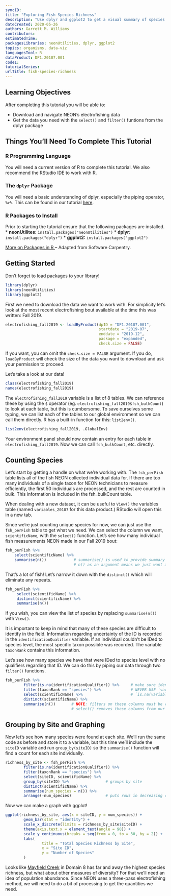 ```yaml
---
syncID:
title: "Exploring Fish Species Richness"
description: "Use dplyr and ggplot2 to get a visual summary of species richness for all NEON aquatic sites."
dateCreated: 2020-05-26
authors: Garrett M. Williams
contributors: 
estimatedTime: 
packagesLibraries: neonUtilities, dplyr, ggplot2
topics: organisms, data-viz
languagesTool: R
dataProduct: DP1.20107.001
code1: 
tutorialSeries: 
urlTitle: fish-species-richness
---
```


<div id="ds-objectives" markdown="1">

## Learning Objectives 
After completing this tutorial you will be able to: 

* Download and navigate NEON's electrofishing data
* Get the data you need with the `select()` and `filter()` funtions from the 
  dplyr package


## Things You’ll Need To Complete This Tutorial

### R Programming Language
You will need a current version of R to complete this tutorial. We also recommend 
the RStudio IDE to work with R.

### The `dplyr` Package
You will need a basic understanding of dplyr, especially the piping operator, 
`%>%`. This can be found in our tutorial <a href="https://www.neonscience.org/grepl-filter-piping-dplyr-r">here</a>.

### R Packages to Install
Prior to starting the tutorial ensure that the following packages are installed. 
* **neonUtilites:** `install.packages("neonUtilities")`
* **dplyr:** `install.packages("dplyr")`
* **ggplot2:** `install.packages("ggplot2")`


<a href="https://www.neonscience.org/packages-in-r" target="_blank"> More on Packages in R </a>– Adapted from Software Carpentry.
 
</div>

## Getting Started

Don't forget to load packages to your library!

```r
library(dplyr)
library(neonUtilities)
library(ggplot2)
```

First we need to download the data we want to work with. For simplicity let's look at the most recent electrofishing bout available at the time this was written: Fall 2019.

```r
electrofishing_fall2019 <- loadByProduct(dpID = "DP1.20107.001",
                                         startdate = "2019-07",
                                         enddate = "2019-12",
                                         package = "expanded",
                                         check.size = FALSE)
```

If you want, you can omit the `check.size = FALSE` argument. If you do, 
`loadByProduct` will check the size of the data you want to download and ask your 
permission to proceed.

Let's take a look at our data!
```r
class(electrofishing_fall2019)
names(electrofishing_fall2019)
```

The `electrofishing_fall2019` variable is a list of 8 tables. We can reference 
these by using the `$` operator (eg. `electrofishing_fall2019$fsh_bulkCount`) to 
look at each table, but this is cumbersome. To save ourselves some typing, we can 
list each of the tables to our global environment so we can call them directly. R 
has a built-in function for this: `list2env()`.

```r
list2env(electrofishing_fall2019, .GlobalEnv)
```

Your environment panel should now contain an entry for each table in 
`electrofishing_fall2019`. Now we can call `fsh_bulkCount`, etc. directly.

## Counting Species

Let's start by getting a handle on what we're working with. The `fsh_perFish` 
table lists all of the fish NEON collected individual data for. If there are too 
many individuals of a single taxon for NEON technicians to measure efficiently, 
the first 50 individuals are processed, and the rest are counted in bulk. This 
information is included in the fsh_bulkCount table.

When dealing with a new dataset, it can be useful to `View()` the variables table 
(named `variables_20107` for this data product.) RStudio will open this in a new 
tab.

Since we're just counting unique species for now, we can just use the 
`fsh_perFish` table to get what we need. We can select the column we want, 
`scientificName`, with the `select()` function. Let's see how many individual 
fish measurements NEON made in our Fall 2019 bout:

```r
fsh_perFish %>%
    select(scientificName) %>%
    summarise(n())            # summarise() is used to provide summary statistics
                              # n() as an argument means we just want a count
```

That's a lot of fish! Let's narrow it down with the `distinct()` which will 
eliminate any repeats.

```r
fsh_perFish %>%
     select(scientificName) %>%
     distinct(scientificName) %>%
     summarise(n())
```

If you wish, you can view the list of species by replacing `summarise(n())` with `View()`.

It is important to keep in mind that many of these species are difficult to 
identify in the field. Information regarding uncertainty of the ID is recorded in 
the `identificationQualifier` variable. If an individual couldn't be IDed to 
species level, the most specific taxon possible was recorded. The variable 
`taxonRank` contains this information.

Let's see how many species we have that were IDed to species level with no qualifiers regarding that ID. We can do this by piping our data through two `filter()` functions.

```r
fsh_perFish %>%
        filter(is.na(identificationQualifier)) %>%     # make sure identificationQualifier is 'NA'
        filter(taxonRank == "species") %>%             # NEVER USE `variable == NA` for this
        select(scientificName) %>%                     # `is.na(variable)` is much more reliable
        distinct(scientificName) %>%
        summarise(n())       # NOTE: filters on these columns must be run before
                             # select() removes those columns from our data
```

## Grouping by Site and Graphing

Now let's see how many species were found at each site. We'll run the same code 
as before and store it to a variable, but this time we'll include the `siteID` 
variable and run `group_by(siteID)` so the `summarise()` function will find a 
count for each site individually. 

```r
richness_by_site <- fsh_perFish %>%
        filter(is.na(identificationQualifier)) %>%
        filter(taxonRank == "species") %>%
        select(siteID, scientificName) %>%
        group_by(siteID) %>%                # groups by site
        distinct(scientificName) %>%
        summarise(num_species = n()) %>%
        arrange(-num_species)               # puts rows in decreasing order
```

Now we can make a graph with ggplot!

```r
ggplot(richness_by_site, aes(x = siteID, y = num_species)) +
        geom_bar(stat = "identity") +
        scale_x_discrete(limits = richness_by_site$siteID) +
        theme(axis.text.x = element_text(angle = 90)) +
        scale_y_continuous(breaks = seq(from = 0, to = 30, by = 2)) +
        labs(
                title = "Total Species Richness by Site",
                x = "Site ID",
                y = "Number of Species"
        )
```

Looks like <a href="https://www.neonscience.org/field-sites/field-sites-map/MAYF">Mayfield Creek</a> in Domain 8 has far and away the
highest species richness, but what about other measures of diversity? For that 
we'll need an idea of population abundance. Since NEON uses a three-pass 
electrofishing method, we will need to do a bit of processing to get the 
quantities we need.